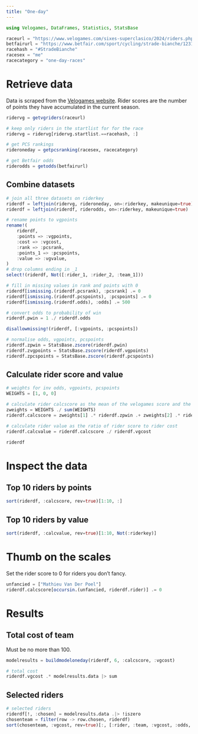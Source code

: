 ```yaml
---
title: "One-day"
---
```


```julia
using Velogames, DataFrames, Statistics, StatsBase

raceurl = "https://www.velogames.com/sixes-superclasico/2024/riders.php"
betfairurl = "https://www.betfair.com/sport/cycling/strade-bianche/12311793"
racehash = "#StradeBianche"
racesex = "me"
racecategory = "one-day-races"
```

# Retrieve data

Data is scraped from the [Velogames website](https://www.velogames.com/). Rider scores are the number of points they have accumulated in the current season.

```julia
ridervg = getvgriders(raceurl)

# keep only riders in the startlist for for the race
ridervg = ridervg[ridervg.startlist.==racehash, :]

# get PCS rankings
rideroneday = getpcsranking(racesex, racecategory)

# get Betfair odds
riderodds = getodds(betfairurl)
```

## Combine datasets

```julia
# join all three datasets on riderkey
riderdf = leftjoin(ridervg, rideroneday, on=:riderkey, makeunique=true)
riderdf = leftjoin(riderdf, riderodds, on=:riderkey, makeunique=true)

# rename points to vgpoints
rename!(
    riderdf,
    :points => :vgpoints,
    :cost => :vgcost,
    :rank => :pcsrank,
    :points_1 => :pcspoints,
    :value => :vgvalue,
)
# drop columns ending in _1
select!(riderdf, Not([:rider_1, :rider_2, :team_1]))

# fill in missing values in rank and points with 0
riderdf[ismissing.(riderdf.pcsrank), :pcsrank] .= 0
riderdf[ismissing.(riderdf.pcspoints), :pcspoints] .= 0
riderdf[ismissing.(riderdf.odds), :odds] .= 500

# convert odds to probability of win
riderdf.pwin = 1 ./ riderdf.odds

disallowmissing!(riderdf, [:vgpoints, :pcspoints])

# normalise odds, vgpoints, pcspoints
riderdf.zpwin = StatsBase.zscore(riderdf.pwin)
riderdf.zvgpoints = StatsBase.zscore(riderdf.vgpoints)
riderdf.zpcspoints = StatsBase.zscore(riderdf.pcspoints)
```

## Calculate rider score and value

```julia
# weights for inv odds, vgpoints, pcspoints
WEIGHTS = [1, 0, 0]

# calculate rider calcscore as the mean of the velogames score and the PCS score
zweights = WEIGHTS ./ sum(WEIGHTS)
riderdf.calcscore = zweights[1] .* riderdf.zpwin .+ zweights[2] .* riderdf.vgpoints .+ zweights[3] .* riderdf.zpcspoints

# calculate rider value as the ratio of rider score to rider cost
riderdf.calcvalue = riderdf.calcscore ./ riderdf.vgcost

riderdf
```

# Inspect the data

## Top 10 riders by points

```julia
sort(riderdf, :calcscore, rev=true)[1:10, :]
```

## Top 10 riders by value

```julia
sort(riderdf, :calcvalue, rev=true)[1:10, Not(:riderkey)]
```

# Thumb on the scales

Set the rider score to 0 for riders you don't fancy.

```julia
unfancied = ["Mathieu Van Der Poel"]
riderdf.calcscore[occursin.(unfancied, riderdf.rider)] .= 0
```

# Results

## Total cost of team

Must be no more than 100.

```julia
modelresults = buildmodeloneday(riderdf, 6, :calcscore, :vgcost)

# total cost
riderdf.vgcost .* modelresults.data |> sum
```

## Selected riders

```julia
# selected riders
riderdf[!, :chosen] = modelresults.data .|> !iszero
chosenteam = filter(row -> row.chosen, riderdf)
sort(chosenteam, :vgcost, rev=true)[:, [:rider, :team, :vgcost, :odds, :pcspoints, :pcsrank, :calcscore, :calcvalue]]
```
